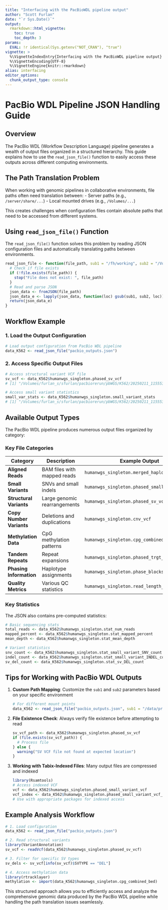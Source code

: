 ```yaml
---
title: "Interfacing with the PacBioWDL pipeline output"
author: "Scott Furlan"
date: "`r Sys.Date()`"
output: 
  rmarkdown::html_vignette:
    toc: true
    toc_depth: 3
params:
  EVAL: !r identical(Sys.getenv("NOT_CRAN"), "true")
vignette: >
  %\VignetteIndexEntry{Interfacing with the PacBioWDL pipeline output}
  %\VignetteEncoding{UTF-8}
  %\VignetteEngine{knitr::rmarkdown}
alias: interfacing
editor_options: 
  chunk_output_type: console
---
```


# PacBio WDL Pipeline JSON Handling Guide

## Overview

The PacBio WDL (Workflow Description Language) pipeline generates a wealth of output files organized in a structured hierarchy. This guide explains how to use the `read_json_file()` function to easily access these outputs across different computing environments.

## The Path Translation Problem

When working with genomic pipelines in collaborative environments, file paths often need translation between:
- Server paths (e.g., `/server/share/...`)
- Local mounted drives (e.g., `/Volumes/...`)

This creates challenges when configuration files contain absolute paths that need to be accessed from different systems.

## Using `read_json_file()` Function

The `read_json_file()` function solves this problem by reading JSON configuration files and automatically translating paths between environments.

```r
read_json_file <- function(file_path, sub1 = "/fh/working", sub2 = "/Volumes") {
  # Check if file exists
  if (!file.exists(file_path)) {
    stop("File does not exist: ", file_path)
  }
  # Read and parse JSON
  json_data <- fromJSON(file_path)
  json_data_e <- lapply(json_data, function(loc) gsub(sub1, sub2, loc))
  return(json_data_e)
}
```

## Workflow Example

### 1. Load the Output Configuration

```r
# Load output configuration from PacBio WDL pipeline
data_K562 <- read_json_file("pacbio_outputs.json")
```

### 2. Access Specific Output Files

```r
# Access structural variant VCF file
sv_vcf <- data_K562$humanwgs_singleton.phased_sv_vcf
# [1] "/Volumes/furlan_s/sfurlan/pacbiorerun/pbWGS/K562/20250211_115553_humanwgs_singleton/out/phased_sv_vcf/K562.GRCh38.structural_variants.phased.vcf.gz"

# Access small variant statistics
small_var_stats <- data_K562$humanwgs_singleton.small_variant_stats
# [1] "/Volumes/furlan_s/sfurlan/pacbiorerun/pbWGS/K562/20250211_115553_humanwgs_singleton/out/small_variant_stats/K562.GRCh38.small_variants.vcf.stats.txt"
```

## Available Output Types

The PacBio WDL pipeline produces numerous output files organized by category:

### Key File Categories

| Category | Description | Example Output |
|----------|-------------|----------------|
| **Aligned Reads** | BAM files with mapped reads | `humanwgs_singleton.merged_haplotagged_bam` |
| **Small Variants** | SNVs and small indels | `humanwgs_singleton.phased_small_variant_vcf` |
| **Structural Variants** | Large genomic rearrangements | `humanwgs_singleton.phased_sv_vcf` |
| **Copy Number Variants** | Deletions and duplications | `humanwgs_singleton.cnv_vcf` |
| **Methylation Data** | CpG methylation patterns | `humanwgs_singleton.cpg_combined_bed` |
| **Tandem Repeats** | Repeat expansions | `humanwgs_singleton.phased_trgt_vcf` |
| **Phasing Information** | Haplotype assignments | `humanwgs_singleton.phase_blocks` |
| **Quality Metrics** | Various QC statistics | `humanwgs_singleton.read_length_plot` |

### Key Statistics

The JSON also contains pre-computed statistics:

```r
# Basic sequencing stats
total_reads <- data_K562$humanwgs_singleton.stat_num_reads                # [1] "5039572"
mapped_percent <- data_K562$humanwgs_singleton.stat_mapped_percent        # [1] "99.98"
mean_depth <- data_K562$humanwgs_singleton.stat_mean_depth                # [1] "33.38"

# Variant statistics  
snv_count <- data_K562$humanwgs_singleton.stat_small_variant_SNV_count    # [1] "3535236"
indel_count <- data_K562$humanwgs_singleton.stat_small_variant_INDEL_count # [1] "701026"
sv_del_count <- data_K562$humanwgs_singleton.stat_sv_DEL_count           # [1] "9106"
```

## Tips for Working with PacBio WDL Outputs

1. **Custom Path Mapping**: Customize the `sub1` and `sub2` parameters based on your specific environment
   ```r
   # For different mount points
   data_K562 <- read_json_file("pacbio_outputs.json", sub1 = "/data/projects", sub2 = "/mnt/data")
   ```

2. **File Existence Check**: Always verify file existence before attempting to read
   ```r
   sv_vcf_path <- data_K562$humanwgs_singleton.phased_sv_vcf
   if (file.exists(sv_vcf_path)) {
     # Process file
   } else {
     warning("SV VCF file not found at expected location")
   }
   ```

3. **Working with Tabix-Indexed Files**: Many output files are compressed and indexed
   ```r
   library(Rsamtools)
   # Access indexed VCF
   vcf <- data_K562$humanwgs_singleton.phased_small_variant_vcf
   vcf_index <- data_K562$humanwgs_singleton.phased_small_variant_vcf_index
   # Use with appropriate packages for indexed access
   ```

## Example Analysis Workflow

```r
# 1. Load configuration
data_K562 <- read_json_file("pacbio_outputs.json")

# 2. Read structural variants
library(VariantAnnotation)
sv_vcf <- readVcf(data_K562$humanwgs_singleton.phased_sv_vcf)

# 3. Filter for specific SV types
sv_dels <- sv_vcf[info(sv_vcf)$SVTYPE == "DEL"]

# 4. Access methylation data
library(rtracklayer)
methylation <- import(data_K562$humanwgs_singleton.cpg_combined_bed)

```

This structured approach allows you to efficiently access and analyze the comprehensive genomic data produced by the PacBio WDL pipeline while handling the path translation issues seamlessly.
